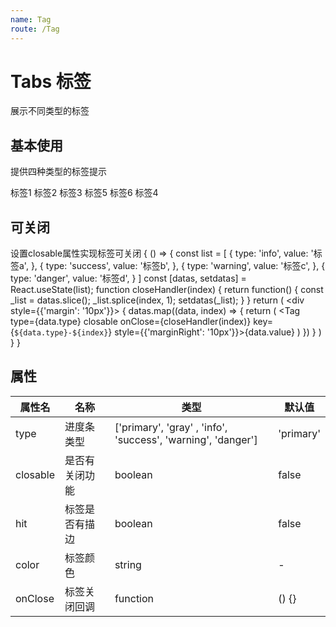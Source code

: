 ```yaml
---
name: Tag
route: /Tag
---
```



# Tabs 标签
展示不同类型的标签

## 基本使用
提供四种类型的标签提示

<Playground>
  <div style={{'margin': '10px'}}>
    <Tag type="info" style={{'marginRight': '10px'}}>标签1</Tag>
    <Tag type="success" style={{'marginRight': '10px'}}>标签2</Tag>
    <Tag type="warning" style={{'marginRight': '10px'}}>标签3</Tag>
    <Tag type="gray" style={{'marginRight': '10px'}}>标签5</Tag>
    <Tag type="primary" style={{'marginRight': '10px'}}>标签6</Tag>
    <Tag type="danger">标签4</Tag>
  </div>
</Playground>

## 可关闭
设置closable属性实现标签可关闭
<Playground>
  {
    () => {
      const list = [
        {
          type: 'info',
          value: '标签a',
        },
        {
          type: 'success',
          value: '标签b',
        },
        {
          type: 'warning',
          value: '标签c',
        },
        {
          type: 'danger',
          value: '标签d',
        }
      ]
      const [datas, setdatas] = React.useState(list);
      function closeHandler(index) {
        return function() {
          const _list = datas.slice();
          _list.splice(index, 1);
          setdatas(_list);
        }
      }
      return (
        <div style={{'margin': '10px'}}>
          {
            datas.map((data, index) => {
              return (
                <Tag type={data.type} closable onClose={closeHandler(index)} key={`${data.type}-${index}`} style={{'marginRight': '10px'}}>{data.value}</Tag>
              )
            })
          }
        </div>
      )
    }
  }
</Playground>

## 属性

属性名|名称|类型|默认值
----|---|---|---
type|进度条类型|['primary', 'gray' , 'info', 'success', 'warning', 'danger']|'primary'
closable|是否有关闭功能|boolean|false
hit|标签是否有描边|boolean|false
color|标签颜色|string|-
onClose|标签关闭回调|function|() {}